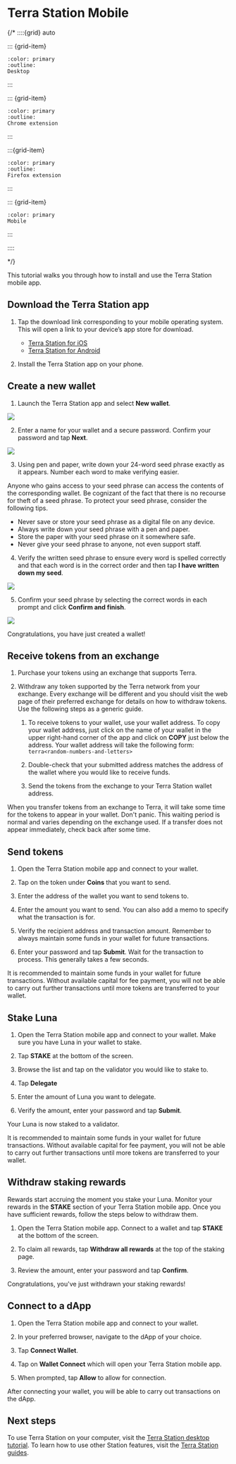 
# Terra Station Mobile

{/*
::::{grid} auto

::: {grid-item}
```{button-link} terra-station-desktop.html
:color: primary
:outline:
Desktop
```
:::

::: {grid-item}
```{button-link} terra-station-extension.html
:color: primary
:outline:
Chrome extension
```
:::

:::{grid-item}
```{button-link} terra-station-firefox.html
:color: primary
:outline:
Firefox extension
```
:::

::: {grid-item}
```{button-link} terra-station-mobile.html
:color: primary
Mobile
```
:::

::::

*/}

This tutorial walks you through how to install and use the Terra Station mobile app.

## Download the Terra Station app

1. Tap the download link corresponding to your mobile operating system. This will open a link to your device’s app store for download.

   - [Terra Station for iOS](https://apps.apple.com/app/id1548434735)
   - [Terra Station for Android](https://play.google.com/store/apps/details?id=money.terra.station)

2. Install the Terra Station app on your phone.

## Create a new wallet

1. Launch the Terra Station app and select **New wallet**.

<img className="readme-img-sm" src='/img/screens/mobile/new-wallet.png' />


2. Enter a name for your wallet and a secure password. Confirm your password and tap **Next**.

<img className="readme-img-sm" src='/img/screens/mobile/new-input.png' />

3. Using pen and paper, write down your 24-word seed phrase exactly as it appears. Number each word to make verifying easier.

<Admonition type="danger" icon="🔥" title="Protect your seed phrase">
Anyone who gains access to your seed phrase can access the contents of the corresponding wallet. Be cognizant of the fact that there is no recourse for theft of a seed phrase. To protect your seed phrase, consider the following tips.

- Never save or store your seed phrase as a digital file on any device.
- Always write down your seed phrase with a pen and paper.
- Store the paper with your seed phrase on it somewhere safe.
- Never give your seed phrase to anyone, not even support staff.
</Admonition>

4. Verify the written seed phrase to ensure every word is spelled correctly and that each word is in the correct order and then tap **I have written down my seed**.

<img className="readme-img-sm" src='/img/screens/mobile/seed.png' />

5. Confirm your seed phrase by selecting the correct words in each prompt and click **Confirm and finish**.

<img className="readme-img-sm" src='/img/screens/mobile/confirm.png' />

Congratulations, you have just created a wallet!

## Receive tokens from an exchange

1. Purchase your tokens using an exchange that supports Terra.

2. Withdraw any token supported by the Terra network from your exchange. Every exchange will be different and you should visit the web page of their preferred exchange for details on how to withdraw tokens. Use the following steps as a generic guide.

    1. To receive tokens to your wallet, use your wallet address. To copy your wallet address, just click on the name of your wallet in the upper right-hand corner of the app and click on **COPY** just below the address.  Your wallet address will take the following form: `terra<random-numbers-and-letters>`

    2. Double-check that your submitted address matches the address of the wallet where you would like to receive funds.

    3. Send the tokens from the exchange to your Terra Station wallet address.

<Admonition type="caution" icon="☢️" title="Transfer wait times">
When you transfer tokens from an exchange to Terra, it will take some time for the tokens to appear in your wallet. Don't panic. This waiting period is normal and varies depending on the exchange used. If a transfer does not appear immediately, check back after some time.
</Admonition>

## Send tokens

1. Open the Terra Station mobile app and connect to your wallet.

2. Tap on the token under **Coins** that you want to send.  

3. Enter the address of the wallet you want to send tokens to.  

4. Enter the amount you want to send. You can also add a memo to specify what the transaction is for.  

5. Verify the recipient address and transaction amount. Remember to always maintain some funds in your wallet for future transactions.

6.  Enter your password and tap **Submit**. Wait for the transaction to process. This generally takes a few seconds.

<Admonition type="caution" icon="☢️" title="Maintain funds for transaction fees">
It is recommended to maintain some funds in your wallet for future transactions. Without available capital for fee payment, you will not be able to carry out further transactions until more tokens are transferred to your wallet.
</Admonition>

## Stake Luna

1. Open the Terra Station mobile app and connect to your wallet. Make sure you have Luna in your wallet to stake.

2. Tap **STAKE** at the bottom of the screen.

3. Browse the list and tap on the validator you would like to stake to.

4. Tap **Delegate**

5. Enter the amount of Luna you want to delegate.

6. Verify the amount, enter your password and tap **Submit**.

Your Luna is now staked to a validator.

<Admonition type="caution" icon="☢️" title="Maintain funds for transaction fees">
It is recommended to maintain some funds in your wallet for future transactions. Without available capital for fee payment, you will not be able to carry out further transactions until more tokens are transferred to your wallet.
</Admonition>

## Withdraw staking rewards

Rewards start accruing the moment you stake your Luna. Monitor your rewards in the **STAKE** section of your Terra Station mobile app. Once you have sufficient rewards, follow the steps below to withdraw them.

1. Open the Terra Station mobile app. Connect to a wallet and tap **STAKE** at the bottom of the screen.

2. To claim all rewards, tap **Withdraw all rewards** at the top of the staking page.

3. Review the amount, enter your password and tap **Confirm**.

Congratulations, you've just withdrawn your staking rewards!

## Connect to a dApp

1. Open the Terra Station mobile app and connect to your wallet.

2. In your preferred browser, navigate to the dApp of your choice.

3. Tap **Connect Wallet**.

4. Tap on **Wallet Connect** which will open your Terra Station mobile app.

5. When prompted, tap **Allow** to allow for connection.

After connecting your wallet, you will be able to carry out transactions on the dApp. 

## Next steps

To use Terra Station on your computer, visit the [Terra Station desktop tutorial](./terra-station-desktop.mdx). To learn how to use other Station features, visit the [Terra Station guides](../../../learn/terra-station).
